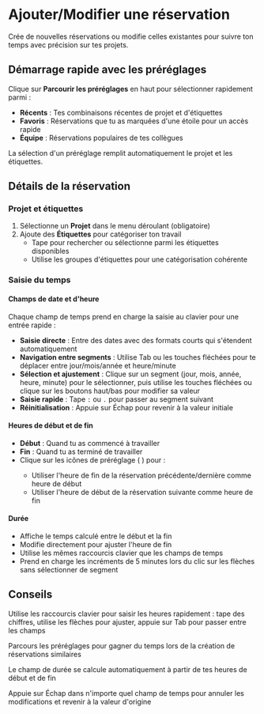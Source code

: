 # Ajouter/Modifier une réservation

Crée de nouvelles réservations ou modifie celles existantes pour suivre ton temps avec précision sur tes projets.

## Démarrage rapide avec les préréglages

Clique sur **Parcourir les préréglages** en haut pour sélectionner rapidement parmi :
- **Récents** : Tes combinaisons récentes de projet et d'étiquettes
- **Favoris** : Réservations que tu as marquées d'une étoile pour un accès rapide
- **Équipe** : Réservations populaires de tes collègues

La sélection d'un préréglage remplit automatiquement le projet et les étiquettes.

## Détails de la réservation

### Projet et étiquettes
1. Sélectionne un **Projet** dans le menu déroulant (obligatoire)
2. Ajoute des **Étiquettes** pour catégoriser ton travail
   - Tape pour rechercher ou sélectionne parmi les étiquettes disponibles
   - Utilise les groupes d'étiquettes pour une catégorisation cohérente

### Saisie du temps

#### Champs de date et d'heure
Chaque champ de temps prend en charge la saisie au clavier pour une entrée rapide :
- **Saisie directe** : Entre des dates avec des formats courts qui s'étendent automatiquement
- **Navigation entre segments** : Utilise Tab ou les touches fléchées pour te déplacer entre jour/mois/année et heure/minute
- **Sélection et ajustement** : Clique sur un segment (jour, mois, année, heure, minute) pour le sélectionner, puis utilise les touches fléchées ou clique sur les boutons haut/bas pour modifier sa valeur
- **Saisie rapide** : Tape `:` ou `.` pour passer au segment suivant
- **Réinitialisation** : Appuie sur Échap pour revenir à la valeur initiale

#### Heures de début et de fin
- **Début** : Quand tu as commencé à travailler
- **Fin** : Quand tu as terminé de travailler
- Clique sur les icônes de préréglage (<Icon name="ArrowDownToLine" /> <Icon name="ArrowUpToLine" />) pour :
  - Utiliser l'heure de fin de la réservation précédente/dernière comme heure de début
  - Utiliser l'heure de début de la réservation suivante comme heure de fin

#### Durée
- Affiche le temps calculé entre le début et la fin
- Modifie directement pour ajuster l'heure de fin
- Utilise les mêmes raccourcis clavier que les champs de temps
- Prend en charge les incréments de 5 minutes lors du clic sur les flèches sans sélectionner de segment

## Conseils

<Tip>Utilise les raccourcis clavier pour saisir les heures rapidement : tape des chiffres, utilise les flèches pour ajuster, appuie sur Tab pour passer entre les champs</Tip>

<Tip>Parcours les préréglages pour gagner du temps lors de la création de réservations similaires</Tip>

<Tip>Le champ de durée se calcule automatiquement à partir de tes heures de début et de fin</Tip>

<Tip>Appuie sur Échap dans n'importe quel champ de temps pour annuler les modifications et revenir à la valeur d'origine</Tip>
